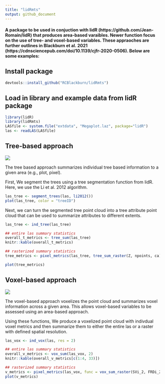 ```yaml
---
title: "lidRmts"
output: github_document
---
```


#### A package to be used in conjuction with lidR (https://github.com/Jean-Romain/lidR) that produces area-based varaibles. Newer function focus on the use of tree- and voxel-based variables. These appraoches are further outlines in Blackburn et al. 2021 (https://cdnsciencepub.com/doi/10.1139/cjfr-2020-0506). Below are some examples:

## Install package

```r
devtools::install_github("RCBlackburn/lidRmts")
```

## Load in library and example data from lidR package

```r
library(lidR)
library(lidRmts)
LASfile <- system.file("extdata", "Megaplot.laz", package="lidR")
las <- readLAS(LASfile)
```


## Tree-based approach

![](viz/tree.gif =50x)

The tree based approach summarizes individual tree based information to a given area (e.g., plot, pixel).

First, We segment the trees using a tree segmentation function from lidR. Here, we use the Li et al. 2012 algorithm.

```r
las_tree <- segment_trees(las, li2012())
plot(las_tree, color = "treeID")
```

Next, we can turn the segmented tree point cloud into a tree attribute point cloud that can be used to summarize attributes to different extents. 

```r
las_tree <- ind_tree(las_tree)

## entire las summary statistics 
overall_t_metrics <- tree_sum(las_tree)
knitr::kable(overall_t_metrics)

## rasterized summary statistics 
tree_metrics <- pixel_metrics(las_tree, tree_sum_raster(Z, npoints, ca), res = 20)

plot(tree_metrics)
```

## Voxel-based approach

![](viz/voxel.gif)

The voxel-based approach voxelizes the point cloud and summarizes voxel information across a given area. This allows voxel-based variables to be assessed using an area-based approach. 

Using these functions, We produce a voxelized point cloud with indivdual voxel metrics and then summarize them to either the entire las or a raster with defined spatial resolution. 

```r
las_vox <- ind_vox(las, res = 2)

## entire las summary statistics 
overall_v_metrics <- vox_sum(las_vox, 2)
knitr::kable(overall_v_metrics[c(1:4, 33)])

## rasterized summary statistics  
v_metrics <- pixel_metrics(las_vox, func = vox_sum_raster(SVi_2, FRDi_2, PDi_2, PDi_above_2, vox_res = 2), res = 20)
plot(v_metrics)
```

